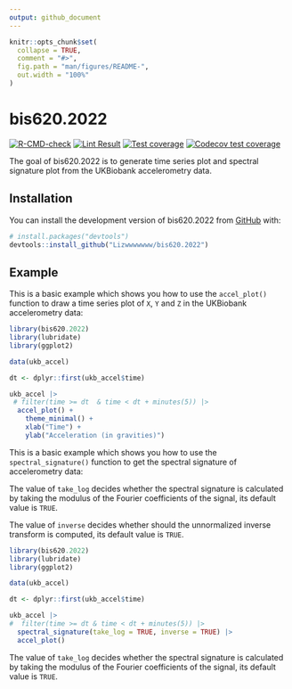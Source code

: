 ```yaml
---
output: github_document
---
```


<!-- README.md is generated from README.Rmd. Please edit that file -->

```r
knitr::opts_chunk$set(
  collapse = TRUE,
  comment = "#>",
  fig.path = "man/figures/README-",
  out.width = "100%"
)
```

# bis620.2022

<!-- badges: start -->
[![R-CMD-check](https://github.com/Lizwwwwwww/bis620.2022/actions/workflows/R-CMD-check.yaml/badge.svg)](https://github.com/Lizwwwwwww/bis620.2022/actions/workflows/R-CMD-check.yaml)
[![Lint Result](https://github.com/Lizwwwwwww/bis620.2022/actions/workflows/lint.yaml/badge.svg)](https://github.com/Lizwwwwwww/bis620.2022/actions/workflows/lint.yaml)
[![Test coverage](https://github.com/Lizwwwwwww/bis620.2022/actions/workflows/test-coverage.yaml/badge.svg)](https://github.com/Lizwwwwwww/bis620.2022/actions/workflows/test-coverage.yaml)
[![Codecov test coverage](https://codecov.io/gh/Lizwwwwwww/bis620.2022/branch/main/graph/badge.svg)](https://app.codecov.io/gh/Lizwwwwwww/bis620.2022?branch=main)
<!-- badges: end -->

The goal of bis620.2022 is to generate time series plot and spectral signature plot from the UKBiobank accelerometry data.

## Installation

You can install the development version of bis620.2022 from [GitHub](https://github.com/) with:

``` r
# install.packages("devtools")
devtools::install_github("Lizwwwwwww/bis620.2022")
```

## Example
This is a basic example which shows you how to use the `accel_plot()` function to draw a time series plot of `X`, `Y` and `Z` in the UKBiobank accelerometry data:

```r
library(bis620.2022)
library(lubridate)
library(ggplot2)

data(ukb_accel)

dt <- dplyr::first(ukb_accel$time)

ukb_accel |>
 # filter(time >= dt  & time < dt + minutes(5)) |>
  accel_plot() +
    theme_minimal() +
    xlab("Time") +
    ylab("Acceleration (in gravities)")
```
This is a basic example which shows you how to use the `spectral_signature()` function to get the spectral signature of accelerometry data: 

The value of `take_log` decides whether the spectral signature is calculated by taking the modulus of the Fourier coefficients of the signal, its default value is `TRUE`.

The value of `inverse` decides whether should the unnormalized inverse transform is computed, its default value is `TRUE`.
```r
library(bis620.2022)
library(lubridate)
library(ggplot2)

data(ukb_accel)

dt <- dplyr::first(ukb_accel$time)

ukb_accel |>
#  filter(time >= dt & time < dt + minutes(5)) |>
  spectral_signature(take_log = TRUE, inverse = TRUE) |>
  accel_plot()
```
The value of `take_log` decides whether the spectral signature is calculated by taking the modulus of the Fourier coefficients of the signal, its default value is `TRUE`.
